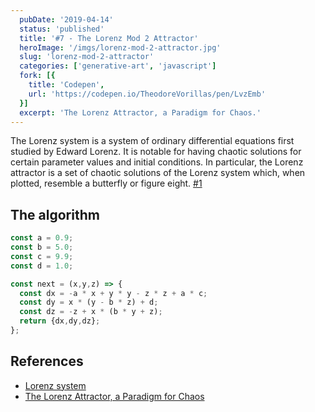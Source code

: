 ```yaml
---
  pubDate: '2019-04-14'
  status: 'published'
  title: '#7 - The Lorenz Mod 2 Attractor'
  heroImage: '/imgs/lorenz-mod-2-attractor.jpg'
  slug: 'lorenz-mod-2-attractor'
  categories: ['generative-art', 'javascript']
  fork: [{
    title: 'Codepen',
    url: 'https://codepen.io/TheodoreVorillas/pen/LvzEmb'
  }]
  excerpt: 'The Lorenz Attractor, a Paradigm for Chaos.'
---
```


The Lorenz system is a system of ordinary differential equations first studied by Edward Lorenz. It is notable for having chaotic solutions for certain parameter values and initial conditions. In particular, the Lorenz attractor is a set of chaotic solutions of the Lorenz system which, when plotted, resemble a butterfly or figure eight. [#1](#ref1)

## The algorithm

```javascript title="lorenz-mod-2.js"
const a = 0.9;
const b = 5.0;
const c = 9.9;
const d = 1.0;

const next = (x,y,z) => {
  const dx = -a * x + y * y - z * z + a * c;
  const dy = x * (y - b * z) + d;
  const dz = -z + x * (b * y + z);
  return {dx,dy,dz};
};
```

## References
- [Lorenz system](https://en.wikipedia.org/wiki/Lorenz_system) <span id="ref1"></span>
- [The Lorenz Attractor, a Paradigm for Chaos](http://perso.ens-lyon.fr/ghys/articles/lorenzparadigm-english.pdf)